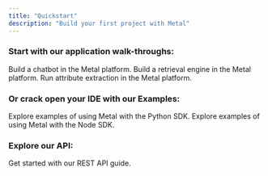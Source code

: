 ```yaml
---
title: "Quickstart"
description: "Build your first project with Metal"
---
```


### Start with our application walk-throughs:

<CardGroup cols={3}>
  <Card title="Build a Chatbot" icon="message-bot" href="misc-create-chatbot">
    Build a chatbot in the Metal platform.
  </Card>
  <Card title="Build a Retrieval Engine" icon="searchengin" href="mis-semantic-search">
    Build a retrieval engine in the Metal platform.
  </Card>
    <Card title="Run Attribute Extraction" icon="magnet" href="mis-semantic-search">
    Run attribute extraction in the Metal platform.
  </Card>
</CardGroup>

### Or crack open your IDE with our Examples:

<CardGroup>
  <Card title="Python" icon="python" href="/examples/python">
    Explore examples of using Metal with the Python SDK.
  </Card>
  <Card title="Node" icon="js" href="/examples/node">
    Explore examples of using Metal with the Node SDK.
  </Card>
</CardGroup>

### Explore our API:

<Card title="API Endpoints" icon="globe" href="/rest-api">
  Get started with our REST API guide.
</Card>
